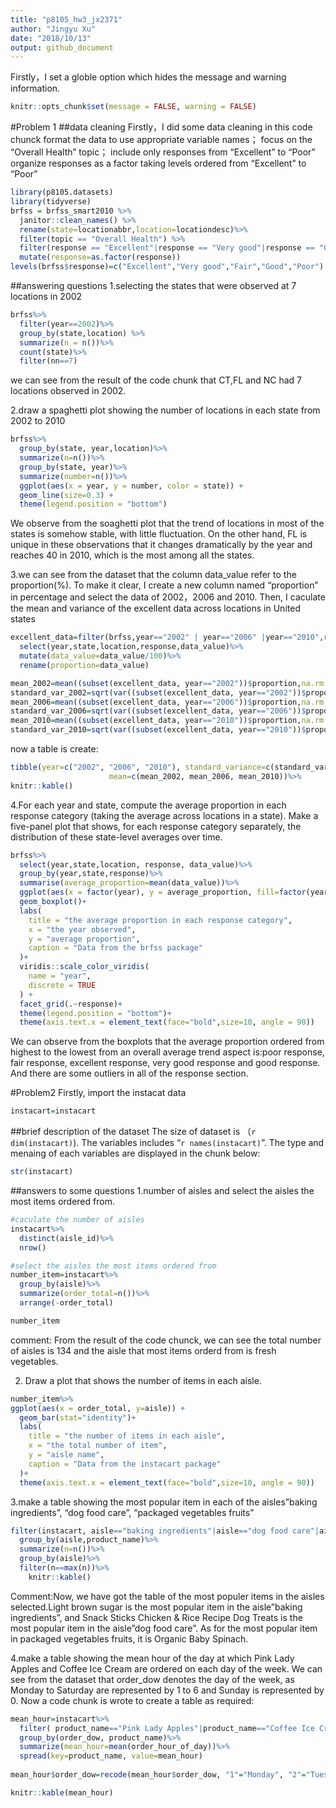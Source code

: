 ```yaml
---
title: "p8105_hw3_jx2371"
author: "Jingyu Xu"
date: "2018/10/13"
output: github_document
---
```

Firstly，I set a globle option which hides the message and warning information.
```r
knitr::opts_chunk$set(message = FALSE, warning = FALSE)
```

#Problem 1
##data cleaning
Firstly，I did some data cleaning in this code chunck
format the data to use appropriate variable names； 
focus on the “Overall Health” topic； 
include only responses from “Excellent” to “Poor”  
organize responses as a factor taking levels ordered from “Excellent” to “Poor”  

```r
library(p8105.datasets)
library(tidyverse)
brfss = brfss_smart2010 %>%
  janitor::clean_names() %>%
  rename(state=locationabbr,location=locationdesc)%>%
  filter(topic == "Overall Health") %>% 
  filter(response == "Excellent"|response == "Very good"|response == "Good"|response == "Fair"|response == "Poor")%>%
  mutate(response=as.factor(response))
levels(brfss$response)=c("Excellent","Very good","Fair","Good","Poor")
```

##answering questions
1.selecting the states that were observed at 7 locations in 2002
```r
brfss%>%
  filter(year==2002)%>%
  group_by(state,location) %>%
  summarize(n = n())%>%
  count(state)%>%
  filter(nn==7)
```
we can see from the result of the code chunk that CT,FL and NC had 7 locations observed in 2002.

2.draw a spaghetti plot showing the number of locations in each state from 2002 to 2010
```r
brfss%>%
  group_by(state, year,location)%>%
  summarize(n=n())%>%
  group_by(state, year)%>%
  summarize(number=n())%>%
  ggplot(aes(x = year, y = number, color = state)) + 
  geom_line(size=0.3) +
  theme(legend.position = "bottom")
```
We observe from the soaghetti plot that the trend of locations in most of the states is somehow stable, with little fluctuation. On the other hand, FL is unique in these observations that it changes dramatically by the year and reaches 40 in 2010, which is the most among all the states.  

3.we can see from the dataset that the column data_value refer to the proportion(%). To make it clear, I create a new column named "proportion" in percentage and select the data of 2002，2006 and 2010. Then, I caculate the mean and variance of the excellent data across locations in United states
```r
excellent_data=filter(brfss,year=="2002" | year=="2006" |year=="2010",response=="Excellent",state=="NY")%>%
  select(year,state,location,response,data_value)%>%
  mutate(data_value=data_value/100)%>%
  rename(proportion=data_value)

mean_2002=mean((subset(excellent_data, year=="2002"))$proportion,na.rm = TRUE)
standard_var_2002=sqrt(var((subset(excellent_data, year=="2002"))$proportion,na.rm = TRUE))
mean_2006=mean((subset(excellent_data, year=="2006"))$proportion,na.rm = TRUE)
standard_var_2006=sqrt(var((subset(excellent_data, year=="2006"))$proportion,na.rm = TRUE))
mean_2010=mean((subset(excellent_data, year=="2010"))$proportion,na.rm = TRUE)
standard_var_2010=sqrt(var((subset(excellent_data, year=="2010"))$proportion,na.rm = TRUE))
```
now a table is create:
```r
tibble(year=c("2002", "2006", "2010"), standard_variance=c(standard_var_2002,standard_var_2006,standard_var_2010),
                      mean=c(mean_2002, mean_2006, mean_2010))%>%
knitr::kable()
```



4.For each year and state, compute the average proportion in each response category (taking the average across locations in a state). Make a five-panel plot that shows, for each response category separately, the distribution of these state-level averages over time.
```r
brfss%>%
  select(year,state,location, response, data_value)%>%
  group_by(year,state,response)%>%
  summarise(average_proportion=mean(data_value))%>%
  ggplot(aes(x = factor(year), y = average_proportion, fill=factor(year))) + 
  geom_boxplot()+
  labs(
    title = "the average proportion in each response category",
    x = "the year observed",
    y = "average proportion",
    caption = "Data from the brfss package"
  )+
  viridis::scale_color_viridis(
    name = "year", 
    discrete = TRUE
  ) + 
  facet_grid(.~response)+
  theme(legend.position = "bottom")+
  theme(axis.text.x = element_text(face="bold",size=10, angle = 90))
```
We can observe from the boxplots that the average proportion ordered from highest to the lowest from an overall average trend aspect is:poor response, fair response, excellent response, very good response and good response. And there are some outliers in all of the response section.

#Problem2
Firstly, import the instacat data
```r
instacart=instacart
```
##brief description of the dataset
The size of dataset is （`r dim(instacart)`). The variables includes "`r names(instacart)`". The type and menaing of each variables are displayed in the chunk below:
```r
str(instacart)
```

##answers to some questions
1.number of aisles and select the aisles the most items ordered from.
```r
#caculate the number of aisles
instacart%>%
  distinct(aisle_id)%>%
  nrow()

#select the aisles the most items ordered from
number_item=instacart%>%
  group_by(aisle)%>%
  summarize(order_total=n())%>%
  arrange(-order_total)

number_item
```

comment:
From the result of the code chunck, we can see the total number of aisles is 134 and the aisle that most items orderd from is fresh vegetables.


2. Draw a plot that shows the number of items in each aisle.
```r
number_item%>%
ggplot(aes(x = order_total, y=aisle)) + 
  geom_bar(stat="identity")+
  labs(
    title = "the number of items in each aisle",
    x = "the total number of item",
    y = "aisle name",
    caption = "Data from the instacart package"
  )+
  theme(axis.text.x = element_text(face="bold",size=10, angle = 90))
```


3.make a table showing the most popular item in each of the aisles"baking ingredients", "dog food care", "packaged vegetables fruits"
```r
filter(instacart, aisle=="baking ingredients"|aisle=="dog food care"|aisle=="packaged vegetables fruits")%>%
  group_by(aisle,product_name)%>%
  summarize(n=n())%>%
  group_by(aisle)%>%
  filter(n==max(n))%>%
    knitr::kable()
```

Comment:Now, we have got the table of the most populer items in the aisles selected.Light brown sugar is the most popular item in the aisle"baking ingredients", and Snack Sticks Chicken & Rice Recipe Dog Treats is the most popular item in the aisle"dog food care". As for the most popular item in packaged vegetables fruits, it is Organic Baby Spinach.

4.make a table showing the mean hour of the day at which Pink Lady Apples and Coffee Ice Cream are ordered on each day of the week.
We can see from the dataset that order_dow denotes the day of the week, as Monday to Saturday are represented by 1 to 6 and Sunday is represented by 0. Now a code chunk is wrote to create a table as required:
```r
mean_hour=instacart%>%
  filter( product_name=="Pink Lady Apples"|product_name=="Coffee Ice Cream")%>%
  group_by(order_dow, product_name)%>%
  summarize(mean_hour=mean(order_hour_of_day))%>%
  spread(key=product_name, value=mean_hour)
  
mean_hour$order_dow=recode(mean_hour$order_dow, "1"="Monday", "2"="Tuesday", "3"="Wednesday","4"="Thursday", "5"="Friday", "6"="Saturday", "0"="Sunday")

knitr::kable(mean_hour)
```


